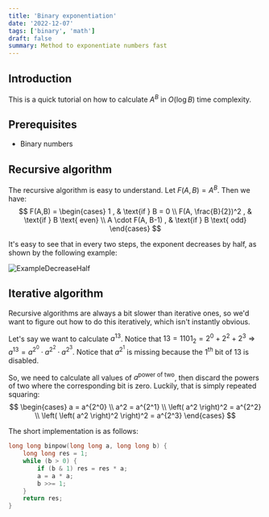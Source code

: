 ```yaml
---
title: 'Binary exponentiation'
date: '2022-12-07'
tags: ['binary', 'math']
draft: false
summary: Method to exponentiate numbers fast
---
```


## Introduction

This is a quick tutorial on how to calculate $A^B$ in $O(\log B)$ time complexity.

## Prerequisites
* Binary numbers

## Recursive algorithm
The recursive algorithm is easy to understand. Let $F(A,B) = A^B$. Then we have:
$$
F(A,B) = 
\begin{cases}
1 , & \text{if } B = 0 \\
F(A, \frac{B}{2})^2 , & \text{if } B \text{ even} \\
A \cdot F(A, B-1) , & \text{if } B \text{ odd}
\end{cases}
$$

It's easy to see that in every two steps, the exponent decreases by half, as shown by the following example:

![ExampleDecreaseHalf](/static/images/binary-exponentiation/ExampleDecreaseHalf.png)

## Iterative algorithm
Recursive algorithms are always a bit slower than iterative ones, so we'd want to figure out how to do this iteratively, which isn't instantly obvious.

Let's say we want to calculate $a^{13}$. Notice that $13 = 1101_2 = 2^0 + 2^2 + 2^3 \Rightarrow a^{13} = a^{2^0} \cdot a^{2^2} \cdot a^{2^3}$. Notice that $a^{2^1}$ is missing because the $1^{th}$ bit of $13$ is disabled.

So, we need to calculate all values of $a^{\text{power of two}}$, then discard the powers of two where the corresponding bit is zero. Luckily, that is simply repeated squaring:
$$
\begin{cases}
a = a^{2^0} \\
a^2 = a^{2^1} \\
\left( a^2 \right)^2 = a^{2^2} \\
\left( \left( a^2 \right)^2 \right)^2 = a^{2^3}
\end{cases}
$$

The short implementation is as follows:
```cpp
long long binpow(long long a, long long b) {
    long long res = 1;
    while (b > 0) {
        if (b & 1) res = res * a;
        a = a * a;
        b >>= 1;
    }
    return res;
}
```